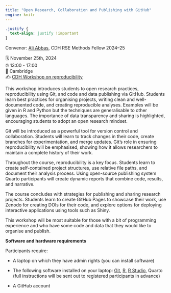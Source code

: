 ```yaml
---
title: "Open Research, Collaboration and Publishing with GitHub"
engine: knitr
---
```


```css
.justify {
  text-align: justify !important
}
```

Convenor: [Ali Abbas](https://www.cdh.cam.ac.uk/about/people/ali-abbas/?category=1754), CDH RSE Methods Fellow 2024–25

🗓️ November 25th, 2024\
⏰ 13:00 - 17:00\
🏨 Cambridge\
✍️ [CDH Workshop on reproducibility](https://tinyurl.com/cdh-repro)

This workshop introduces students to open research practices, reproducibility using Git, and code and data publishing via GitHub. Students learn best practices for organising projects, writing clean and well-documented code, and creating reproducible analyses. Examples will be given in R and Python but the techniques are generalisable to other languages. The importance of data transparency and sharing is highlighted, encouraging students to adopt an open research mindset.

Git will be introduced as a powerful tool for version control and collaboration. Students will learn to track changes in their code, create branches for experimentation, and merge updates. Git’s role in ensuring reproducibility will be emphasised, showing how it allows researchers to maintain a complete history of their work.

Throughout the course, reproducibility is a key focus. Students learn to create self-contained project structures, use relative file paths, and document their analysis process. Using open-source publishing system Quarto participants will create dynamic reports that combine code, results, and narrative.

The course concludes with strategies for publishing and sharing research projects. Students learn to create GitHub Pages to showcase their work, use Zenodo for creating DOIs for their code, and explore options for deploying interactive applications using tools such as Shiny.

This workshop will be most suitable for those with a bit of programming experience and who have some code and data that they would like to organise and publish.

**Software and hardware requirements**

Participants require:

-   A laptop on which they have admin rights (you can install software)

-   The following software installed on your laptop: [Git](https://git-scm.com/downloads), [R](https://cran.r-project.org/), [R Studio](https://posit.co/downloads/), Quarto (full instructions will be sent out to registered participants in advance)

-   A GitHub account
